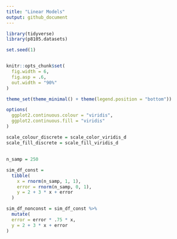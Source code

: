 ```yaml
---
title: "Linear Models"
output: github_document
---
```


```r
library(tidyverse)
library(p8105.datasets)

set.seed(1)


knitr::opts_chunk$set(
  fig.width = 6,
  fig.asp = .6,
  out.width = "90%"
)

theme_set(theme_minimal() + theme(legend.position = "bottom"))

options(
  ggplot2.continuous.colour = "viridis",
  ggplot2.continuous.fill = "viridis"
)

scale_colour_discrete = scale_color_viridis_d
scale_fill_discrete = scale_fill_viridis_d
```

## 

```r
n_samp = 250

sim_df_const = 
  tibble(
    x = rnorm(n_samp, 1, 1),
    error = rnorm(n_samp, 0, 1),
    y = 2 + 3 * x + error
  )

sim_df_nonconst = sim_df_const %>% 
  mutate(
  error = error * .75 * x,
  y = 2 + 3 * x + error
)
```



```r

```



```r

```



```r

```



```r

```



```r

```



```r

```

```r

```



```r

```



```r

```



```r

```



```r

```



```r

```



```r

```

```r

```



```r

```



```r

```



```r

```
